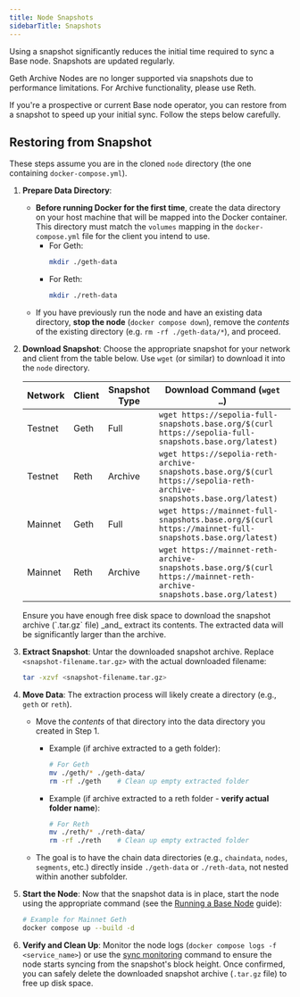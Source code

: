 ```yaml
---
title: Node Snapshots
sidebarTitle: Snapshots
---
```


Using a snapshot significantly reduces the initial time required to sync a Base node. Snapshots are updated regularly.

<Warning>
Geth Archive Nodes are no longer supported via snapshots due to performance limitations. For Archive functionality, please use Reth.
</Warning>

If you're a prospective or current Base node operator, you can restore from a snapshot to speed up your initial sync. Follow the steps below carefully.

## Restoring from Snapshot

These steps assume you are in the cloned `node` directory (the one containing `docker-compose.yml`).

1. **Prepare Data Directory**:
    - **Before running Docker for the first time**, create the data directory on your host machine that will be mapped into the Docker container. This directory must match the `volumes` mapping in the `docker-compose.yml` file for the client you intend to use.  
      - For Geth:  
        ```bash
        mkdir ./geth-data
        ```  
      - For Reth:  
        ```bash
        mkdir ./reth-data
        ```  
    - If you have previously run the node and have an existing data directory, **stop the node** (`docker compose down`), remove the _contents_ of the existing directory (e.g. `rm -rf ./geth-data/*`), and proceed.

2. **Download Snapshot**: Choose the appropriate snapshot for your network and client from the table below. Use `wget` (or similar) to download it into the `node` directory.

    | Network  | Client | Snapshot Type | Download Command (`wget …`)                                                                                       |
    | -------- | ------ | ------------- | ----------------------------------------------------------------------------------------------------------------- |
    | Testnet  | Geth   | Full          | `wget https://sepolia-full-snapshots.base.org/$(curl https://sepolia-full-snapshots.base.org/latest)`             |
    | Testnet  | Reth   | Archive       | `wget https://sepolia-reth-archive-snapshots.base.org/$(curl https://sepolia-reth-archive-snapshots.base.org/latest)` |
    | Mainnet  | Geth   | Full          | `wget https://mainnet-full-snapshots.base.org/$(curl https://mainnet-full-snapshots.base.org/latest)`             |
    | Mainnet  | Reth   | Archive       | `wget https://mainnet-reth-archive-snapshots.base.org/$(curl https://mainnet-reth-archive-snapshots.base.org/latest)` |

    <Note>
    Ensure you have enough free disk space to download the snapshot archive (`.tar.gz` file) _and_ extract its contents. The extracted data will be significantly larger than the archive.
    </Note>

3. **Extract Snapshot**: Untar the downloaded snapshot archive. Replace `<snapshot-filename.tar.gz>` with the actual downloaded filename:

    ```bash
    tar -xzvf <snapshot-filename.tar.gz>
    ```

4. **Move Data**: The extraction process will likely create a directory (e.g., `geth` or `reth`). 

    * Move the *contents* of that directory into the data directory you created in Step 1.

        * Example (if archive extracted to a geth folder):

          ```bash
          # For Geth
          mv ./geth/* ./geth-data/
          rm -rf ./geth    # Clean up empty extracted folder
          ```

        * Example (if archive extracted to a reth folder - **verify actual folder name**):

          ```bash
          # For Reth
          mv ./reth/* ./reth-data/
          rm -rf ./reth    # Clean up empty extracted folder
          ```

    * The goal is to have the chain data directories (e.g., `chaindata`, `nodes`, `segments`, etc.) directly inside `./geth-data` or `./reth-data`, not nested within another subfolder.

5. **Start the Node**: Now that the snapshot data is in place, start the node using the appropriate command (see the [Running a Base Node](/base-chain/quickstart/run-base-node#setting-up-and-running-the-node) guide):

    ```bash
    # Example for Mainnet Geth
    docker compose up --build -d
    ```

6. **Verify and Clean Up**: Monitor the node logs (`docker compose logs -f <service_name>`) or use the [sync monitoring](/base-chain/quickstart/run-base-node#monitoring-sync-progress) command to ensure the node starts syncing from the snapshot's block height. Once confirmed, you can safely delete the downloaded snapshot archive (`.tar.gz` file) to free up disk space.
